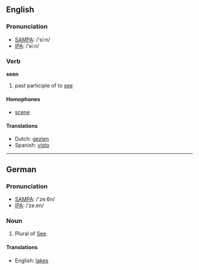==English==
=== Pronunciation ===
*[[w:SAMPA|SAMPA]]: /'si:n/
*[[w:IPA|IPA]]: /ˈsiːn/

=== Verb ===

'''seen'''

# past participle of to [[see]]

==== Homophones ====
*[[scene]]

==== Translations ====
*Dutch: [[gezien]]
*Spanish: [[visto]]

----
==German==
=== Pronunciation ===
*[[w:SAMPA|SAMPA]]: /'ze.6n/
*[[w:IPA|IPA]]: /ˈze.ɐn/

===Noun===

# Plural of [[See]].

====Translations====
*English: [[lakes]]